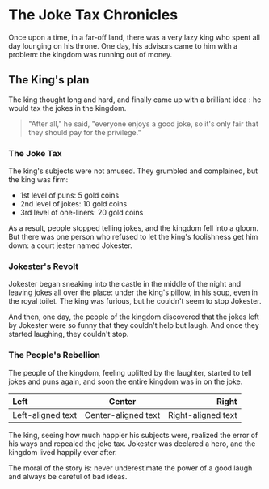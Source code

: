 
# The Joke Tax Chronicles

Once upon a time, in a far-off land, there was a very lazy king who spent all day lounging on his throne. One day, his advisors came to him with a problem: the kingdom was running out of money.

## The King's plan

The king thought long and hard, and finally came up with a <Link to='https://google.com'>brilliant idea</Link> : he would tax the jokes in the kingdom.

> "After all," he said, "everyone enjoys a good joke, so it's only fair that they should pay for the privilege."

### The Joke Tax

The king's subjects were not amused. They grumbled and complained, but the king was firm:

* 1st level of puns: 5 gold coins
* 2nd level of jokes: 10 gold coins
* 3rd level of one-liners: 20 gold coins

As a result, people stopped telling jokes, and the kingdom fell into a gloom. But there was one person who refused to let the king's foolishness get him down: a court jester named Jokester.

### Jokester's Revolt

Jokester began sneaking into the castle in the middle of the night and leaving jokes all over the place: under the king's pillow, in his soup, even in the royal toilet. The king was furious, but he couldn't seem to stop Jokester.

And then, one day, the people of the kingdom discovered that the jokes left by Jokester were so funny that they couldn't help but laugh. And once they started laughing, they couldn't stop.

### The People's Rebellion

The people of the kingdom, feeling uplifted by the laughter, started to tell jokes and puns again, and soon the entire kingdom was in on the joke.

| Left | Center | Right |
| :--- | :----: | ----: |
| Left-aligned text | Center-aligned text | Right-aligned text |


The king, seeing how much happier his subjects were, realized the error of his ways and repealed the joke tax. Jokester was declared a hero, and the kingdom lived happily ever after.

The moral of the story is: never underestimate the power of a good laugh and always be careful of bad ideas.